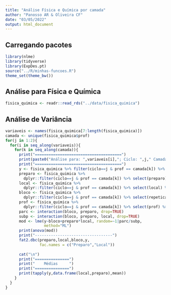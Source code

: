 ```yaml
---
title: "Análise Física e Química por camada"
author: "Panosso AR & Oliveira CF"
date: "03/05/2022"
output: html_document
---
```


## Carregando pacotes
```r
library(nlme)
library(tidyverse)
library(ExpDes.pt)
source("../R/minhas-funcoes.R")
theme_set(theme_bw())
```

## Análise para Física e Química
```r
fisica_quimica <- readr::read_rds("../data/fisica_quimica")
```

## Análise de Variância
```r
variaveis <- names(fisica_quimica[7:length(fisica_quimica)])
camada <- unique(fisica_quimica$prof)
for(j in 1:2){
  for(i in seq_along(variaveis)){
    for(k in seq_along(camada)){
      print("======================================")
      print(paste0("Análise para: ",variaveis[i],"; Ciclo: ",j," Camada: ", camada[k]))
      print("======================================")
      y <- fisica_quimica %>% filter(ciclo==j & prof == camada[k]) %>%  select(variaveis[i]) %>% pull()
      preparo <- fisica_quimica %>% 
        dplyr::filter(ciclo==j & prof == camada[k]) %>% select(preparo) %>% pull() %>% as_factor()
      local <- fisica_quimica %>% 
        dplyr::filter(ciclo==j & prof == camada[k]) %>% select(local) %>% pull() %>% as_factor()
      bloco <- fisica_quimica %>% 
        dplyr::filter(ciclo==j & prof == camada[k]) %>% select(repeticao) %>% pull() %>% as_factor()
      prof <- fisica_quimica %>%  
        dplyr::filter(ciclo==j & prof == camada[k]) %>% select(prof) %>% pull() %>% as_factor()
      parc <- interaction(bloco, preparo, drop=TRUE)
      subp <- interaction(bloco, preparo, local, drop=TRUE)
      mod <- lme(y~bloco+preparo*local, random=~1|parc/subp,
                 method="ML")
      print(anova(mod))
      print("----------------------------------")
      fat2.dbc(preparo,local,bloco,y,
               fac.names = c("Preparo","Local"))
      
      cat("\n") 
      print("===============")
      print("    Médias     ")
      print("===============")
      print(tapply(y,data.frame(local,preparo),mean))
    }
  }
}
```




